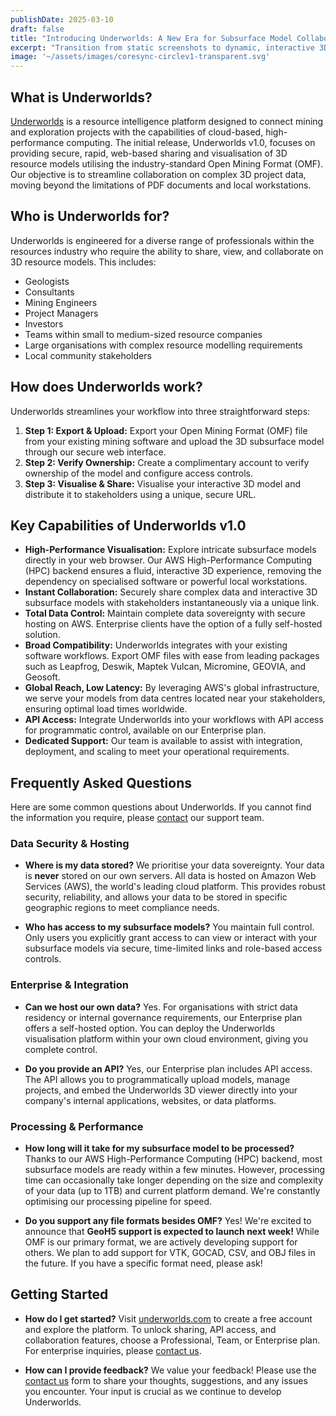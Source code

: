```yaml
---
publishDate: 2025-03-10
draft: false
title: "Introducing Underworlds: A New Era for Subsurface Model Collaboration"
excerpt: "Transition from static screenshots to dynamic, interactive 3D models. Underworlds provides a secure, web-based platform for sharing complex resource models with a simple link, facilitating immediate collaboration without the need for specialised software or high-end computing hardware."
image: '~/assets/images/coresync-circlev1-transparent.svg'
---
```

## What is Underworlds?

[Underworlds](https://underworlds.com) is a resource intelligence platform designed to connect mining and exploration projects with the capabilities of cloud-based, high-performance computing. The initial release, Underworlds v1.0, focuses on providing secure, rapid, web-based sharing and visualisation of 3D resource models utilising the industry-standard Open Mining Format (OMF). Our objective is to streamline collaboration on complex 3D project data, moving beyond the limitations of PDF documents and local workstations.

## Who is Underworlds for?

Underworlds is engineered for a diverse range of professionals within the resources industry who require the ability to share, view, and collaborate on 3D resource models. This includes:

* Geologists
* Consultants
* Mining Engineers
* Project Managers
* Investors
* Teams within small to medium-sized resource companies
* Large organisations with complex resource modelling requirements
* Local community stakeholders

## How does Underworlds work?

Underworlds streamlines your workflow into three straightforward steps:

1.  **Step 1: Export & Upload:** Export your Open Mining Format (OMF) file from your existing mining software and upload the 3D subsurface model through our secure web interface.
2.  **Step 2: Verify Ownership:** Create a complimentary account to verify ownership of the model and configure access controls.
3.  **Step 3: Visualise & Share:** Visualise your interactive 3D model and distribute it to stakeholders using a unique, secure URL.

## Key Capabilities of Underworlds v1.0

* **High-Performance Visualisation:** Explore intricate subsurface models directly in your web browser. Our AWS High-Performance Computing (HPC) backend ensures a fluid, interactive 3D experience, removing the dependency on specialised software or powerful local workstations.
* **Instant Collaboration:** Securely share complex data and interactive 3D subsurface models with stakeholders instantaneously via a unique link.
* **Total Data Control:** Maintain complete data sovereignty with secure hosting on AWS. Enterprise clients have the option of a fully self-hosted solution.
* **Broad Compatibility:** Underworlds integrates with your existing software workflows. Export OMF files with ease from leading packages such as Leapfrog, Deswik, Maptek Vulcan, Micromine, GEOVIA, and Geosoft.
* **Global Reach, Low Latency:** By leveraging AWS's global infrastructure, we serve your models from data centres located near your stakeholders, ensuring optimal load times worldwide.
* **API Access:** Integrate Underworlds into your workflows with API access for programmatic control, available on our Enterprise plan.
* **Dedicated Support:** Our team is available to assist with integration, deployment, and scaling to meet your operational requirements.

## Frequently Asked Questions

Here are some common questions about Underworlds. If you cannot find the information you require, please [contact](/contact) our support team.

### Data Security & Hosting

* **Where is my data stored?**
    We prioritise your data sovereignty. Your data is **never** stored on our own servers. All data is hosted on Amazon Web Services (AWS), the world's leading cloud platform. This provides robust security, reliability, and allows your data to be stored in specific geographic regions to meet compliance needs.

* **Who has access to my subsurface models?**
    You maintain full control. Only users you explicitly grant access to can view or interact with your subsurface models via secure, time-limited links and role-based access controls.

### Enterprise & Integration

* **Can we host our own data?**
    Yes. For organisations with strict data residency or internal governance requirements, our Enterprise plan offers a self-hosted option. You can deploy the Underworlds visualisation platform within your own cloud environment, giving you complete control.

* **Do you provide an API?**
    Yes, our Enterprise plan includes API access. The API allows you to programmatically upload models, manage projects, and embed the Underworlds 3D viewer directly into your company's internal applications, websites, or data platforms.

### Processing & Performance

* **How long will it take for my subsurface model to be processed?**
    Thanks to our AWS High-Performance Computing (HPC) backend, most subsurface models are ready within a few minutes. However, processing time can occasionally take longer depending on the size and complexity of your data (up to 1TB) and current platform demand. We're constantly optimising our processing pipeline for speed.

* **Do you support any file formats besides OMF?**
    Yes! We're excited to announce that **GeoH5 support is expected to launch next week!** While OMF is our primary format, we are actively developing support for others. We plan to add support for VTK, GOCAD, CSV, and OBJ files in the future. If you have a specific format need, please ask!

## Getting Started

* **How do I get started?**
    Visit [underworlds.com](https://underworlds.com) to create a free account and explore the platform. To unlock sharing, API access, and collaboration features, choose a Professional, Team, or Enterprise plan. For enterprise inquiries, please [contact us](/contact).

* **How can I provide feedback?**
    We value your feedback! Please use the [contact us](/contact) form to share your thoughts, suggestions, and any issues you encounter. Your input is crucial as we continue to develop Underworlds.
